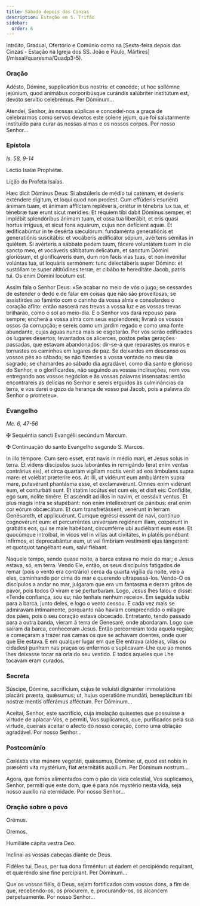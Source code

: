 ```yaml
---
title: Sábado depois das Cinzas
description: Estação em S. Trifão
sidebar:
  order: 6
---
```


<aside>
  Intróito, Gradual, Ofertório e Comúnio como na [Sexta-feira depois das Cinzas
  - Estação na Igreja dos SS. João e Paulo,
  Mártires](/missal/quaresma/Quadp3-5).
</aside>

### Oração

<div class="side-by-side not-content">

Adésto, Dómine, supplicatiónibus nostris: et concéde; ut hoc sollémne jejúnium, quod animábus corporibúsque curándis salúbriter institútum est, devóto servítio celebrémus. Per Dóminum...

Atendei, Senhor, às nossas súplicas e concedei-nos a graça de celebrarmos como servos devotos este solene jejum, que foi salutarmente instituído para curar as nossas almas e os nossos corpos. Por nosso Senhor...

</div>

### Epístola

<em>Is. 58, 9-14</em>

<div class="side-by-side not-content">

Léctio Isaíæ Prophétæ.

Lição do Profeta Isaías.

Hæc dicit Dóminus Deus: Si abstúleris de médio tui caténam, et desíeris exténdere dígitum, et loqui quod non prodest. Cum effúderis esuriénti ánimam tuam, et ánimam afflíctam repléveris, oriétur in ténebris lux tua, et ténebræ tuæ erunt sicut merídies. Et réquiem tibi dabit Dóminus semper, et implébit splendóribus ánimam tuam, et ossa tua liberábit, et eris quasi hortus irríguus, et sicut fons aquárum, cujus non defícient aquæ. Et ædificabúntur in te desérta sæculórum: fundaménta generatiónis et generatiónis suscitábis: et vocáberis ædificátor sépium, avértens sémitas in quiétem. Si avérteris a sábbato pedem tuum, fácere voluntátem tuam in die sancto meo, et vocáveris sábbatum delicátum, et sanctum Dómini gloriósum, et glorificáveris eum, dum non facis vias tuas, et non invénitur volúntas tua, ut loquáris sermónem: tunc delectáberis super Dómino: et sustóllam te super altitúdines terræ, et cibábo te hereditáte Jacob, patris tui. Os enim Dómini locútum est.

Assim fala o Senhor Deus: «Se acabar no meio de vós o jugo; se cessardes de estender o dedo e de falar em coisas que não são proveitosas; se assistirdes ao faminto com o carinho da vossa alma e consolardes o coração aflito: então nascerá nas trevas a vossa luz e as vossas trevas brilharão, como o sol ao meio-dia. E o Senhor vos dará repouso para sempre; encherá a vossa alma com seus esplendores; livrará os vossos ossos da corrupção; e sereis como um jardim regado e como uma fonte abundante, cujas águas nunca mais se esgotarão. Por vós serão edificados os lugares desertos; levantados os alicerces, postos pelas gerações passadas, que estavam abandonados; dir-se-á que reparastes os muros e tornastes os caminhos em lugares de paz. Se deixardes em descanso os vossos pés ao sábado; se não fizerdes a vossa vontade no meu dia sagrado; se chamardes ao sábado dia agradável, como dia santo e glorioso do Senhor, e o glorificardes, não seguindo as vossas inclinações, nem vos entregando aos vossos negócios e às vossas palavras insensatas: então encontrareis as delícias no Senhor e sereis erguidos às culminâncias da terra, e vos darei o gozo da herança de vosso pai Jacob, pois a palavra do Senhor o prometeu».

</div>

### Evangelho

<em>Mc. 6, 47-56</em>

<div class="side-by-side not-content">

<span class="cross text-red-500">✠</span> Sequéntia sancti Evangélii secúndum Marcum.

<span class="cross text-red-500">✠</span> Continuação do santo Evangelho segundo S. Marcos.

In illo témpore: Cum sero esset, erat navis in médio mari, et Jesus solus in terra. Et videns discípulos suos laborántes in remigándo (erat enim ventus contrárius eis), et circa quartam vigíliam noctis venit ad eos ámbulans supra mare: et volébat præteríre eos. At illi, ut vidérunt eum ambulántem supra mare, putavérunt phantásma esse, et exclamavérunt. Omnes enim vidérunt eum, et conturbáti sunt. Et statim locútus est cum eis, et dixit eis: Confídite, ego sum, nolíte timére. Et ascéndit ad illos in navim, et cessávit ventus. Et plus magis intra se stupébant: non enim intellexérunt de pánibus: erat enim cor eórum obcæcátum. Et cum transfretássent, venérunt in terram Genésareth, et applicuérunt. Cumque egréssi essent de navi, contínuo cognovérunt eum: et percurréntes univérsam regiónem illam, cœpérunt in grabátis eos, qui se male habébant, circumférre ubi audiébant eum esse. Et quocúmque introíbat, in vicos vel in villas aut civitátes, in platéis ponébant infírmos, et deprecabántur eum, ut vel fímbriam vestiménti ejus tángerent: et quotquot tangébant eum, salvi fiébant.

Naquele tempo, sendo quase noite, a barca estava no meio do mar; e Jesus estava, só, em terra. Vendo Ele, então, os seus discípulos fatigados de remar (pois o vento era contrário) cerca da quarta vigília da noite, veio a eles, caminhando por cima do mar e querendo ultrapassá-los. Vendo-O os discípulos a andar no mar, julgaram que era um fantasma e deram gritos de pavor, pois todos O viram e se perturbaram. Logo, Jesus lhes falou e disse: «Tende confiança, sou eu; não tenhais nenhum receio». Em seguida subiu para a barca, junto deles, e logo o vento cessou. E cada vez mais se admiravam intimamente, porquanto não haviam compreendido o milagre dos pães, pois o seu coração estava obcecado. Entretanto, tendo passado para a outra banda, vieram à terra de Genesaré, onde abordaram. Logo que saíram da barca, conheceram Jesus. Então percorreram toda aquela região; e começaram a trazer nas camas os que se achavam doentes, onde quer que Ele estava. E em qualquer lugar em que Ele entrava (aldeias, vilas ou cidades) punham nas praças os enfermos e suplicavam-Lhe que ao menos lhes deixasse tocar na orla do seu vestido. E todos aqueles que Lhe tocavam eram curados.

</div>

### Secreta

<div class="side-by-side not-content">

Súscipe, Dómine, sacrifícium, cujus te voluísti dignánter immolatióne placári: præsta, quǽsumus; ut, hujus operatióne mundáti, beneplácitum tibi nostræ mentis offerámus afféctum. Per Dóminum...

Aceitai, Senhor, este sacrifício, cuja imolação quisestes que possuísse a virtude de aplacar-Vos, e permiti, Vos suplicamos, que, purificados pela sua virtude, queirais aceitar o afecto do nosso coração, como uma oblação agradável. Por nosso Senhor...

</div>

### Postcomúnio

<div class="side-by-side not-content">

Cœléstis vitæ múnere vegetáti, quǽsumus, Dómine: ut, quod est nobis in præsénti vita mystérium, fiat æternitátis auxílium. Per Dóminum nostrum...

Agora, que fomos alimentados com o pão da vida celestial, Vos suplicamos, Senhor, permiti que este dom, que é para nós mystério nesta vida, seja nosso auxílio na eternidade. Por nosso Senhor...

</div>

### Oração sobre o povo

<div class="side-by-side not-content">

<span class="text-red-500 text-center">Orémus.</span>

<span class="text-red-500 text-center">Oremos.</span>

Humiliáte cápita vestra Deo.

Inclinai as vossas cabeças diante de Deus.

Fidéles tui, Deus, per tua dona firméntur: ut éadem et percipiéndo requírant, et quæréndo sine fine percípiant. Per Dóminum...

Que os vossos fiéis, ó Deus, sejam fortificados com vossos dons, a fim de que, recebendo-os, os procurem, e, procurando-os, os alcancem perpetuamente. Por nosso Senhor...

</div>
